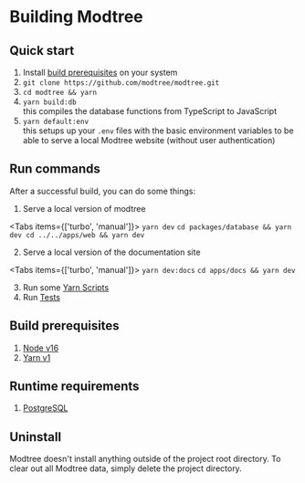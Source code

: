 
# Building Modtree

## Quick start

1. Install [build prerequisites](#build-prerequisites) on your system
2. `git clone https://github.com/modtree/modtree.git`
3. `cd modtree && yarn`
4. `yarn build:db`  
   this compiles the database functions from TypeScript to JavaScript
5. `yarn default:env`  
   this setups up your `.env` files with the basic environment
   variables to be able to serve a local Modtree website (without
   user authentication)

## Run commands

After a successful build, you can do some things:

1. Serve a local version of modtree

<Tabs items={['turbo', 'manual']}>
  <Tab>
    ```
    yarn dev
    ```
  </Tab>
  <Tab>
    ```
    cd packages/database && yarn dev
    cd ../../apps/web && yarn dev
    ```
  </Tab>
</Tabs>

2. Serve a local version of the documentation site

<Tabs items={['turbo', 'manual']}>
  <Tab>
    ```
    yarn dev:docs
    ```
  </Tab>
  <Tab>
    ```
    cd apps/docs && yarn dev
    ```
  </Tab>
</Tabs>

3. Run some [Yarn Scripts](/docs/developer-guide/yarn-scripts)
4. Run [Tests](/docs/developer-guide/tests)

## Build prerequisites

1. [Node v16][node]
2. [Yarn v1][yarn]

## Runtime requirements

1. [PostgreSQL][postgres]

## Uninstall

Modtree doesn't install anything outside of the project root
directory. To clear out all Modtree data, simply delete the project
directory.

[node]: https://nodejs.org
[yarn]: https://classic.yarnpkg.com/lang/en/docs/install/
[postgres]: https://www.postgresql.org/

